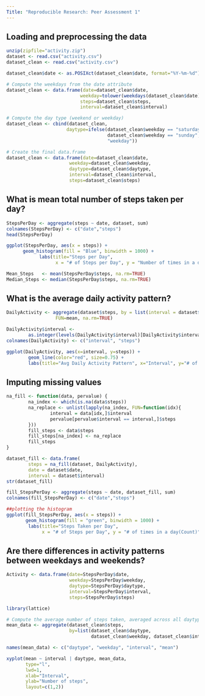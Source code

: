 ```yaml
---
Title: "Reproducible Research: Peer Assessment 1"
---
```



## Loading and preprocessing the data
```r
unzip(zipfile="activity.zip")
dataset <- read.csv("activity.csv")
dataset_clean <- read.csv("activity.csv")

dataset_clean$date <- as.POSIXct(dataset_clean$date, format="%Y-%m-%d")

# Compute the weekdays from the date attribute
dataset_clean <- data.frame(date=dataset_clean$date, 
                           weekday=tolower(weekdays(dataset_clean$date)), 
                           steps=dataset_clean$steps, 
                           interval=dataset_clean$interval)

# Compute the day type (weekend or weekday)
dataset_clean <- cbind(dataset_clean, 
                      daytype=ifelse(dataset_clean$weekday == "saturday" | 
                                     dataset_clean$weekday == "sunday", "weekend", 
                                     "weekday"))

# Create the final data.frame
dataset_clean <- data.frame(date=dataset_clean$date, 
                       weekday=dataset_clean$weekday, 
                       daytype=dataset_clean$daytype, 
                       interval=dataset_clean$interval,
                       steps=dataset_clean$steps)
```


## What is mean total number of steps taken per day?
```r
StepsPerDay <- aggregate(steps ~ date, dataset, sum)
colnames(StepsPerDay) <- c("date","steps")
head(StepsPerDay)

ggplot(StepsPerDay, aes(x = steps)) + 
      geom_histogram(fill = "Blue", binwidth = 1000) + 
            labs(title="Steps per Day", 
                  x = "# of Steps per Day", y = "Number of times in a day(Count)")

Mean_Steps   <- mean(StepsPerDay$steps, na.rm=TRUE)
Median_Steps <- median(StepsPerDay$steps, na.rm=TRUE)
```

## What is the average daily activity pattern?
```r
DailyActivity <- aggregate(dataset$steps, by = list(interval = dataset$interval),
                  FUN=mean, na.rm=TRUE)

DailyActivity$interval <- 
        as.integer(levels(DailyActivity$interval)[DailyActivity$interval])
colnames(DailyActivity) <- c("interval", "steps")

ggplot(DailyActivity, aes(x=interval, y=steps)) +   
        geom_line(color="red", size=0.75) +  
        labs(title="Avg Daily Activity Pattern", x="Interval", y="# of Steps")
```

## Imputing missing values
```r
na_fill <- function(data, pervalue) {
        na_index <- which(is.na(data$steps))
        na_replace <- unlist(lapply(na_index, FUN=function(idx){
                interval = data[idx,]$interval
                pervalue[pervalue$interval == interval,]$steps
        }))
        fill_steps <- data$steps
        fill_steps[na_index] <- na_replace
        fill_steps
}

dataset_fill <- data.frame(  
        steps = na_fill(dataset, DailyActivity),  
        date = dataset$date,  
        interval = dataset$interval)
str(dataset_fill)

fill_StepsPerDay <- aggregate(steps ~ date, dataset_fill, sum)
colnames(fill_StepsPerDay) <- c("date","steps")

##plotting the histogram
ggplot(fill_StepsPerDay, aes(x = steps)) + 
       geom_histogram(fill = "green", binwidth = 1000) + 
        labs(title="Steps Taken per Day", 
             x = "# of Steps per Day", y = "# of times in a day(Count)")
```

## Are there differences in activity patterns between weekdays and weekends?
```r

Activity <- data.frame(date=StepsPerDay$date, 
                       weekday=StepsPerDay$weekday, 
                       daytype=StepsPerDay$daytype, 
                       interval=StepsPerDay$interval,
                       steps=StepsPerDay$steps)

library(lattice)

# Compute the average number of steps taken, averaged across all daytype variable
mean_data <- aggregate(dataset_clean$steps, 
                       by=list(dataset_clean$daytype, 
                               dataset_clean$weekday, dataset_clean$interval), mean, na.rm = TRUE)

names(mean_data) <- c("daytype", "weekday", "interval", "mean")

xyplot(mean ~ interval | daytype, mean_data, 
       type="l", 
       lwd=1, 
       xlab="Interval", 
       ylab="Number of steps", 
       layout=c(1,2))
```

